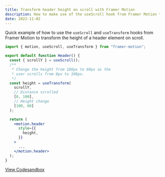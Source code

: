 ```yaml
---
title: Transform header height on scroll with Framer Motion
description: How to make use of the useScroll hook from Framer Motion to change the height of a header element on scroll.
date: 2022-11-02
---
```


Quick example of how to use the `useScroll` and `useTransform` hooks from Framer Motion to transform the height of a header element on scroll.

```jsx
import { motion, useScroll, useTransform } from "framer-motion";

export default function Header() {
  const { scrollY } = useScroll();
  /**
   * Change the height from 100px to 60px as the
   * user scrolls from 0px to 100px.
   */
  const height = useTransform(
    scrollY,
    // Distance scrolled
    [0, 100],
    // Height change
    [100, 60]
  );

  return (
    <motion.header
      style={{
        height,
      }}
    >
      ...
    </motion.header>
  );
}
```

[View Codesandbox](https://codesandbox.io/s/change-header-height-on-scroll-with-framer-motion-bk4tx1)
